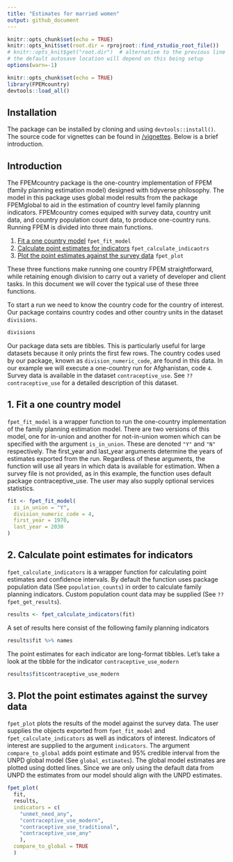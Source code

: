 ```yaml
---
title: "Estimates for married women"
output: github_document
---
```


```r
knitr::opts_chunk$set(echo = TRUE)
knitr::opts_knit$set(root.dir = rprojroot::find_rstudio_root_file())
# knitr::opts_knit$get("root.dir")  # alternative to the previous line
# the default autosave location will depend on this being setup
options(warn=-1)
```


```r
knitr::opts_chunk$set(echo = TRUE)
library(FPEMcountry)
devtools::load_all()
```

 
## Installation
The package can be installed by cloning and using `devtools::install()`. The source code for vignettes can be found in [/vignettes](https://github.com/FPcounts/FPEMcountry/tree/master/vignettes). Below is a brief introduction.

## Introduction
The FPEMcountry package is the one-country implementation of FPEM (family planning estimation model) designed with tidyverse philosophy. The model in this package uses global model results from the package FPEMglobal to aid in the estimation of country level family planning indicators. FPEMcountry comes equiped with survey data, country unit data, and country population count data, to produce one-country runs. Running FPEM is divided into three main functions.

1. [Fit a one country model](#fit) `fpet_fit_model`
2. [Calculate point estimates for indicators](#results) `fpet_calculate_indicaotrs`
3. [Plot the  point estimates against the survey data](#plot) `fpet_plot`

These three functions make running one country FPEM straightforward, while retaining enough division to carry out a variety of developer and client tasks. In this document we will cover the typical use of these three functions.

To start a run we need to know the country code for the country of interest. Our package contains country codes and other country units in the dataset `divisions`. 

```r
divisions
```

Our package data sets are tibbles. This is particularly useful for large datasets because it only prints the first few rows. The country codes used by our package, known as `division_numeric_code`, are found in this data. In our example we will execute a one-country run for Afghanistan, code `4`. Survey data is available in the dataset `contraceptive_use`. See `??contraceptive_use` for a detailed description of this dataset.


## <a name="fit"></a>
## 1. Fit a one country model
`fpet_fit_model` is a wrapper function to run the one-country implementation of the family planning estimation model. There are two versions of this model, one for in-union and another for not-in-union women which can be specified with the argument `is_in_union`. These are denoted `"Y"` and `"N"` respectively. The first_year and last_year arguments determine the years of estimates exported from the run. Regardless of these arguments, the function will use all years in which data is available for estimation. When a survey file is not provided, as in this example, the function uses default package contraceptive_use. The user may also supply optional services statistics.
```r
fit <- fpet_fit_model(
  is_in_union = "Y",
  division_numeric_code = 4,
  first_year = 1970,
  last_year = 2030
)
```


## <a name="results"></a>
## 2. Calculate point estimates for indicators
`fpet_calculate_indicators` is a wrapper function for calculating point estimates and confidence intervals. By default the function uses package population data (See `population_counts`) in order to calculate family planning indicators. Custom population count data may be supplied (See `??fpet_get_results`).
```r
results <- fpet_calculate_indicators(fit)
```
A set of results here consist of the following family planning indicators
```r
results$fit %>% names
```
The point estimates for each indicator are long-format tibbles. Let's take a look at the tibble for the indicator `contraceptive_use_modern`
```r
results$fit$contraceptive_use_modern
```


## <a name="plot"></a>
## 3. Plot the  point estimates against the survey data
`fpet_plot` plots the results of the model against the survey data. The user supplies the objects exported from `fpet_fit_model` and `fpet_calculate_indicators` as well as indicators of interest. Indicators of interest are supplied to the argument `indicators`. The argument `compare_to_global` adds point estimate and 95% credible interval from the UNPD global model (See `global_estimates`). The global model estimates are plotted using dotted lines. Since we are only using the default data from UNPD the estimates from our model should align with the UNPD estimates.
```r
fpet_plot(
  fit,
  results,
  indicators = c(
    "unmet_need_any",
    "contraceptive_use_modern",
    "contraceptive_use_traditional",
    "contraceptive_use_any"
    ),
  compare_to_global = TRUE
  )
```


